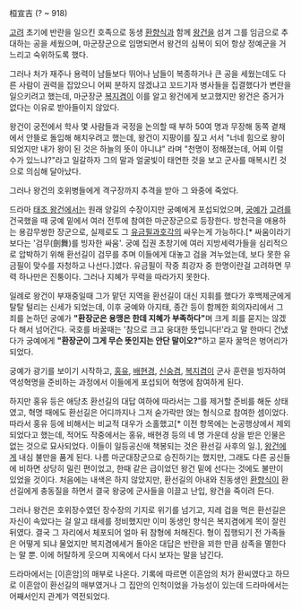桓宣吉
(? ~ 918)

[[고려]] 초기에 반란을 일으킨 호족으로 동생 [[환향식]]과 함께 [[왕건]]을 섬겨 그를 임금으로 추대하는 공을 세웠으며, 마군장군으로 임명되면서 왕건의 심복이 되어 항상 정예군을 거느리고 숙위하도록 했다.

그러나 처가 재주나 용력이 남들보다 뛰어나 남들이 복종하거나 큰 공을 세웠는데도 다른 사람이 권력을 잡았으니 어찌 분하지 않겠냐고 꼬드기자 병사들을 집결했다가 변란을 일으키려고 했는데, 마군장군 [[복지겸]]이 이를 알고 왕건에게 보고했지만 왕건은 증거가 없다는 이유로 받아들이지 않았다.

왕건이 궁전에서 학사 몇 사람들과 국정을 논의할 때 부하 50여 명과 무장해 동쪽 곁채에서 안뜰로 돌입해 해치우려고 했는데, 왕건이 지팡이를 짚고 서서 "너네 힘으로 왕이 되었지만 내가 왕이 된 것은 하늘의 뜻이 아니냐" 라며 "천명이 정해졌는데, 어찌 이럴 수가 있느냐?"라고 일갈하자 그의 말과 얼굴빛이 태연한 것을 보고 군사를 매복시킨 것으로 의심해 달아났다.

그러나 왕건의 호위병들에게 격구장까지 추격을 받아 그 와중에 죽었다.

드라마 [[태조 왕건]]에서는 원래 양길의 수장이지만 궁예에게 포섭되었으며, [[궁예]]가 [[고려]]를 건국했을 때 궁예 밑에서 여러 전투에 참여한 마군장군으로 등장한다. 방천극을 애용하는 용감무쌍한 장군으로, 실제로도 그 [[유금필]]과호각의 싸우는게 가능하다.[* 싸움이라기보다는 '검무(劍舞)를 빙자한 싸움'. 궁예 집권 초창기에 여러 지방세력가들을 심리적으로 압박하기 위해 환선길이 검무를 추며 이들에게 대놓고 검을 겨누었는데, 보다 못한 유금필이 맞수를 자청하고 나선다.]였다. 유금필이 작중 최강자 중 한명이란걸 고려하면 무력 하나만은 진퉁이다. 그러나 지혜가 무력을 따라가지 못한다.

일례로 왕건이 부재중일때 그가 맡던 지역을 환선길이 대신 지휘를 했다가 후백제군에게 탈탈 털리는 신세가 되었는데, 이후 궁예와 아지태, 종간 등이 함께한 회의자리에서 그 죄를 논하던 궁예가 '''"환장군은 용맹은 한데 지혜가 부족하다"'''며 크게 죄를 묻지는 않겠다 해서 넘어간다. 국호를 바꿀때는 '참으로 크고 웅대한 뜻입니다!'라고 말 한마디 건냈다가 궁예에게 '''"환장군이 그게 무슨 뜻인지는 안단 말이오?"'''하고 묻자 꿀먹은 벙어리가 되었다.

궁예가 광기를 보이기 시작하고, [[홍유]], [[배현경]], [[신숭겸]], [[복지겸]]이 군사 훈련을 빙자하여 역성혁명을 준비하는 과정에서 이들에게 포섭되어 혁명에 참여하게 된다.

하지만 홍유 등은 애당초 환선길의 대답 여하에 따라서는 그를 제거할 준비를 해둔 상태였고, 혁명 때에도 환선길은 어디까지나 그저 숟가락만 얹는 형식으로 참여한 셈이었다. 따라서 홍유 등에 비해서는 비교적 대우가 소홀했고[* 이전 항목에는 논공행상에서 제외되었다고 했는데, 적어도 작중에서는 홍유, 배현경 등의 네 명 가운데 상을 받은 인물은 없는 것으로 묘사되었다. 이들이 일등공신애 책봉되는 것은 환선길 사후의 일.], [[왕건]]에게 내심 불만을 품게 된다. 나름 마군대장군으로 승진하기는 했지만, 그래도 다른 공신들에 비하면 상당히 밀린 편이었고, 한때 같은 급이었던 왕건 밑에 선다는 것에도 불만이 있었을 것이다. 처음에는 내색은 하지 않았지만, 환선길의 아내와 친동생인 [[환향식]]이 환선길에게 충동질을 하면서 결국 왕궁에 군사들을 이끌고 난입, 왕건을 죽이려 든다. 

그러나 왕건은 호위장수였던 장수장의 기지로 위기를 넘기고, 지레 겁을 먹은 환선길은 자신이 속았다는 걸 알고 태세를 정비했지만 이미 동생인 향식은 복지겸에게 목이 잘린 뒤였다. 결국 그 자리에서 체포되어 얼마 뒤 참형에 처해진다. 형이 집행되기 전 가족들은 어떻게 되냐 물었지만 복지겸에세거 돌아온 대답은 반란을 꾀한 만큼 삼족을 멸한다는 말 뿐. 이에 허탈하게 웃으며 지옥에서 다시 보자는 말을 남긴다.

드라마에서는 [이흔암]의 매부로 나온다. 기록에 따르면 이흔암의 처가 환씨였다고 하므로 이흔암이 환선길의 매부였거나 그 집안의 인척이었을 가능성이 있는데 드라마에서는 어째서인지 관계가 역전되었다. 
